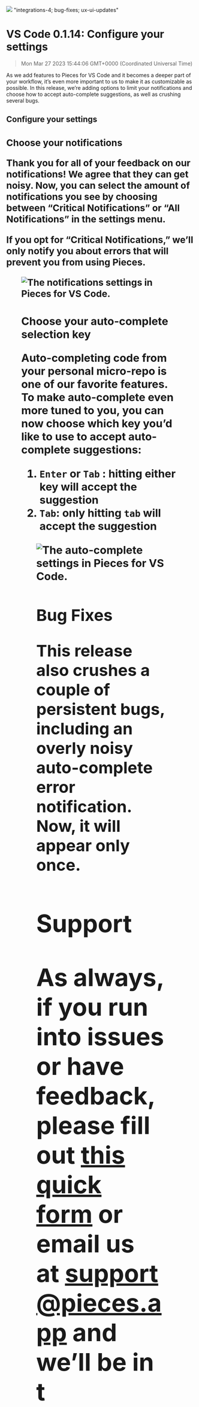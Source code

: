 ![](https://uploads-ssl.webflow.com/6143afec68f555387049efb3/630d870d6cc4c325136ab5e9_ezgif_com-gif-maker60_eac30519cc627abe630ef7563756a6b9_2000.png)
"integrations-4; bug-fixes; ux-ui-updates"
# VS Code 0.1.14: Configure your settings
> Mon Mar 27 2023 15:44:06 GMT+0000 (Coordinated Universal Time)
<p>As we add features to Pieces for VS Code and it becomes a deeper part of your workflow, it’s even more important to us to make it as customizable as possible. In this release, we’re adding options to limit your notifications and choose how to accept auto-complete suggestions, as well as crushing several bugs.<p.new.line><h2 id="9onpj">Configure your settings<h2.new.line><h3 id="5ukfq">Choose your notifications<h3.new.line><p>Thank you for all of your feedback on our notifications! We agree that they can get noisy. Now, you can select the amount of notifications you see by choosing between “Critical Notifications” or “All Notifications” in the settings menu.<p.new.line><p>If you opt for “Critical Notifications,” we’ll only notify you about errors that will prevent you from using Pieces.<p.new.line><figure class="w-richtext-figure-type-image w-richtext-align-center" data-rt-type="image" data-rt-align="center"><div><img alt="The notifications settings in Pieces for VS Code." src="https://uploads-ssl.webflow.com/6143afec68f555387049efb3/630d870e6cc4c328516ab813_ezgif_com-gif-maker58_1a620b0c27797d853fac7b8f288c028e_800.png" /><div.new.line><figure.new.line><h3 id="4irdm">Choose your auto-complete selection key<h3.new.line><p>Auto-completing code from your personal micro-repo is one of our favorite features. To make auto-complete even more tuned to you, you can now choose which key you’d like to use to accept auto-complete suggestions:<p.new.line><ol type="1"><li><code>Enter</code> or <code>Tab</code> : hitting either key will accept the suggestion<li.new.line><li><code>Tab</code>: only hitting <code>tab</code> will accept the suggestion<li.new.line></ol><figure class="w-richtext-figure-type-image w-richtext-align-center" data-rt-type="image" data-rt-align="center"><div><img alt="The auto-complete settings in Pieces for VS Code." src="https://uploads-ssl.webflow.com/6143afec68f555387049efb3/630d870f6cc4c353f36ab833_ezgif_com-gif-maker59_3e98fb9ce6f2a2d0e81b01d39f596955_800.png" /><div.new.line><figure.new.line><h2 id="7tap7">Bug Fixes<h2.new.line><p>This release also crushes a couple of persistent bugs, including an overly noisy auto-complete error notification. Now, it will appear only once.<p.new.line><h2 id="6efrg">Support<h2.new.line><p>As always, if you run into issues or have feedback, please fill out <a href="https://getpieces.typeform.com/to/mCjBSIjF" target="_blank" rel="noopener noreferrer">this quick form</a> or email us at <a href="mailto:support@pieces.app" target="_blank" rel="noopener noreferrer">support@pieces.app</a> and we’ll be in t

